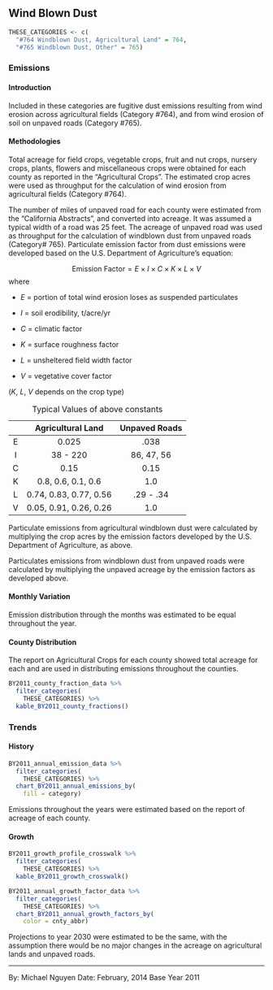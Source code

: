 ## Wind Blown Dust

```r
THESE_CATEGORIES <- c(
  "#764 Windblown Dust, Agricultural Land" = 764,
  "#765 Windblown Dust, Other" = 765)
```

### Emissions

#### Introduction {-}

Included in these categories are fugitive dust emissions resulting from wind erosion across agricultural fields (Category #764), and from wind erosion of soil on unpaved roads (Category #765).

#### Methodologies {-}

Total acreage for field crops, vegetable crops, fruit and nut crops, nursery crops, plants, flowers and miscellaneous crops were obtained for each county as reported in the "Agricultural Crops". The estimated crop acres were used as throughput for the calculation of wind erosion from agricultural fields (Category #764).

The number of miles of unpaved road for each county were estimated from the “California Abstracts”, and converted into acreage. It was assumed a typical width of a road was 25 feet. The acreage of unpaved road was used as throughput for the calculation of windblown dust from unpaved roads (Category# 765). Particulate emission factor from dust emissions were developed based on the U.S. Department of Agriculture's equation:

$$
\text{Emission Factor} = E \times I \times C \times K \times L \times V
$$
where

<div class="nobullet">

- $E$ = portion of total wind erosion loses as suspended particulates

- $I$ = soil erodibility, t/acre/yr

- $C$ = climatic factor

- $K$ = surface roughness factor

- $L$ = unsheltered field width factor 

- $V$ = vegetative cover factor

($K$, $L$, $V$ depends on the crop type)

|   |    Agricultural Land   | Unpaved Roads |
|:-:|:----------------------:|:-------------:|
| E |          0.025         |      .038     |
| I |        38 - 220        |   86, 47, 56  |
| C |          0.15          |      0.15     |
| K |   0.8, 0.6, 0.1, 0.6   |      1.0      |
| L | 0.74, 0.83, 0.77, 0.56 |   .29 - .34   |
| V | 0.05, 0.91, 0.26, 0.26 |      1.0      |

Table: Typical Values of above constants

Particulate emissions from agricultural windblown dust were calculated by multiplying the crop acres by the emission factors developed by the U.S. Department of Agriculture, as above.

Particulates emissions from windblown dust from unpaved roads were calculated by multiplying the unpaved acreage by the emission factors as developed above.

#### Monthly Variation {-}

Emission distribution through the months was estimated to be equal throughout the year.

#### County Distribution {-}

The report on Agricultural Crops for each county showed total acreage for each and are used in distributing emissions throughout the counties.

```r
BY2011_county_fraction_data %>%
  filter_categories(
    THESE_CATEGORIES) %>%
  kable_BY2011_county_fractions()
```

### Trends

#### History {-}

```r
BY2011_annual_emission_data %>%
  filter_categories(
    THESE_CATEGORIES) %>%
  chart_BY2011_annual_emissions_by(
    fill = category) 
```

Emissions throughout the years were estimated based on the report of acreage of each county.

#### Growth {-}

```r
BY2011_growth_profile_crosswalk %>%
  filter_categories(
    THESE_CATEGORIES) %>%
  kable_BY2011_growth_crosswalk()
```

```r
BY2011_annual_growth_factor_data %>%
  filter_categories(
    THESE_CATEGORIES) %>%
  chart_BY2011_annual_growth_factors_by(
    color = cnty_abbr) 
```

Projections to year 2030 were estimated to be the same, with the assumption there would be no major changes in the acreage on agricultural lands and unpaved roads.

***

By: Michael Nguyen 
Date: February, 2014 
Base Year 2011
